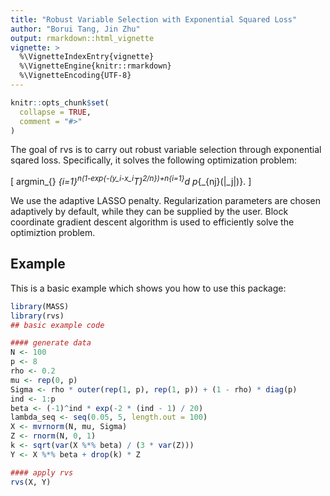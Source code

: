 ```yaml
---
title: "Robust Variable Selection with Exponential Squared Loss"
author: "Borui Tang, Jin Zhu"
output: rmarkdown::html_vignette
vignette: >
  %\VignetteIndexEntry{vignette}
  %\VignetteEngine{knitr::rmarkdown}
  %\VignetteEncoding{UTF-8}
---
```


```r
knitr::opts_chunk$set(
  collapse = TRUE,
  comment = "#>"
)
```

The goal of rvs is to carry out robust variable selection through exponential sqared loss. Specifically, it solves the following optimization problem: 

\[
argmin_{\beta} \sum_{i=1}^n(1-exp{-(y_i-x_i^T\beta)^2/\gamma_n})+n\sum_{i=1}^d p_{\lambda_{nj}(|\beta_j|)}.
\]

We use the adaptive LASSO penalty. Regularization parameters are chosen adaptively by default, while they can be supplied by the user. Block coordinate gradient descent algorithm is used to efficiently solve the optimiztion problem.

<!-- ## Installation -->

<!-- You can install the released version of rvs from [CRAN](https://CRAN.R-project.org) with: -->

<!-- ``` r -->
<!-- install.packages("rvs") -->
<!-- ``` -->

## Example

This is a basic example which shows you how to use this package:

```r
library(MASS)
library(rvs)
## basic example code

#### generate data
N <- 100
p <- 8
rho <- 0.2
mu <- rep(0, p)
Sigma <- rho * outer(rep(1, p), rep(1, p)) + (1 - rho) * diag(p)
ind <- 1:p
beta <- (-1)^ind * exp(-2 * (ind - 1) / 20)
lambda_seq <- seq(0.05, 5, length.out = 100)
X <- mvrnorm(N, mu, Sigma)
Z <- rnorm(N, 0, 1)
k <- sqrt(var(X %*% beta) / (3 * var(Z)))
Y <- X %*% beta + drop(k) * Z

#### apply rvs
rvs(X, Y)
```


